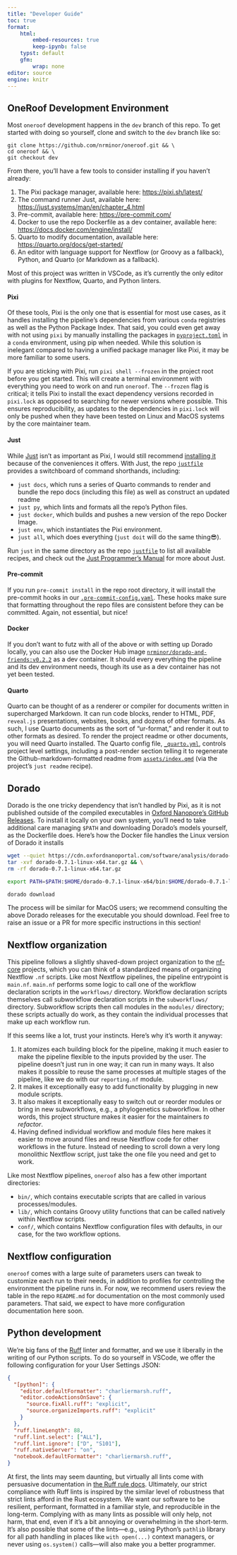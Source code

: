 ```yaml
---
title: "Developer Guide"
toc: true
format:
    html:
        embed-resources: true
        keep-ipynb: false
    typst: default
    gfm:
        wrap: none
editor: source
engine: knitr
---
```


## OneRoof Development Environment

Most `oneroof` development happens in the `dev` branch of this repo. To get started with doing so yourself, clone and switch to the `dev` branch like so:

```
git clone https://github.com/nrminor/oneroof.git && \
cd oneroof && \
git checkout dev
```

From there, you'll have a few tools to consider installing if you haven't already:

1. The Pixi package manager, available here: [https://pixi.sh/latest/](https://pixi.sh/latest/)
2. The command runner Just, available here: [https://just.systems/man/en/chapter_4.html](https://just.systems/man/en/chapter_4.html)
3. Pre-commit, available here: [https://pre-commit.com/](https://pre-commit.com/)
4. Docker to use the repo Dockerfile as a dev container, available here: [https://docs.docker.com/engine/install/](https://docs.docker.com/engine/install/)
5. Quarto to modify documentation, available here: [https://quarto.org/docs/get-started/](https://quarto.org/docs/get-started/)
6. An editor with language support for Nextflow (or Groovy as a fallback), Python, and Quarto (or Markdown as a fallback).

Most of this project was written in VSCode, as it's currently the only editor with plugins for Nextflow, Quarto, and Python linters.

#### Pixi

Of these tools, Pixi is the only one that is essential for most use cases, as it handles installing the pipeline's dependencies from various `conda` registries as well as the Python Package Index. That said, you could even get away with not using `pixi` by manually installing the packages in [`pyproject.toml`](../pyproject.toml) in a `conda` environment, using pip when needed. While this solution is inelegant compared to having a unified package manager like Pixi, it may be more familiar to some users.

If you are sticking with Pixi, run `pixi shell --frozen` in the project root before you get started. This will create a terminal environment with everything you need to work on and run `oneroof`. The `--frozen` flag is critical; it tells Pixi to install the exact dependency versions recorded in `pixi.lock` as opposed to searching for newer versions where possible. This ensures reproducibility, as updates to the dependencies in `pixi.lock` will only be pushed when they have been tested on Linux and MacOS systems by the core maintainer team.

#### Just

While [Just](https://just.systems/man/en/chapter_1.html) isn't as important as Pixi, I would still recommend [installing it](https://just.systems/man/en/chapter_4.html) because of the conveniences it offers. With Just, the repo [`justfile`](../justfile) provides a switchboard of command shorthands, including:

- `just docs`, which runs a series of Quarto commands to render and bundle the repo docs (including this file) as well as construct an updated readme
- `just py`, which lints and formats all the repo's Python files.
- `just docker`, which builds and pushes a new version of the repo Docker Image.
- `just env`, which instantiates the Pixi environment.
- `just all`, which does everything (`just doit` will do the same thing😎).

Run `just` in the same directory as the repo [`justfile`](../justfile) to list all available recipes, and check out the [Just Programmer's Manual](https://just.systems/man/en/chapter_1.html) for more about Just.

#### Pre-commit

If you run `pre-commit install` in the repo root directory, it will install the pre-commit hooks in our [`.pre-commit-config.yaml`](../.pre-commit-config.yaml). These hooks make sure that formatting throughout the repo files are consistent before they can be committed. Again, not essential, but nice!

#### Docker

If you don't want to futz with all of the above or with setting up Dorado locally, you can also use the Docker Hub image [`nrminor/dorado-and-friends:v0.2.2`](https://hub.docker.com/r/nrminor/dorado-and-friends) as a dev container. It should every everything the pipeline and its dev environment needs, though its use as a dev container has not yet been tested.

#### Quarto

Quarto can be thought of as a renderer or compiler for documents written in supercharged Markdown. It can run code blocks, render to HTML, PDF, `reveal.js` presentations, websites, books, and dozens of other formats. As such, I use Quarto documents as the sort of "ur-format," and render it out to other formats as desired. To render the project readme or other documents, you will need Quarto installed. The Quarto config file, [`_quarto.yml`](../_quarto.yml), controls project level settings, including a post-render section telling it to regenerate the Github-markdown-formatted readme from [`assets/index.qmd`](index.qmd) (via the project's `just readme` recipe).

## Dorado

Dorado is the one tricky dependency that isn't handled by Pixi, as it is not published outside of the compiled executables in [Oxford Nanopore's GitHub Releases](https://github.com/nanoporetech/dorado/releases). To install it locally on your own system, you'll need to take additional care managing `$PATH` and downloading Dorado's models yourself, as the Dockerfile does. Here's how the Docker file handles the Linux version of Dorado it installs

```bash
wget --quiet https://cdn.oxfordnanoportal.com/software/analysis/dorado-0.7.1-linux-x64.tar.gz && \
tar -xvf dorado-0.7.1-linux-x64.tar.gz && \
rm -rf dorado-0.7.1-linux-x64.tar.gz

export PATH=$PATH:$HOME/dorado-0.7.1-linux-x64/bin:$HOME/dorado-0.7.1-linux-x64/lib:$HOME/dorado-0.7.1-linux-x64

dorado download
```

The process will be similar for MacOS users; we recommend consulting the above Dorado releases for the executable you should download. Feel free to raise an issue or a PR for more specific instructions in this section!

## Nextflow organization

This pipeline follows a slightly shaved-down project organization to the [nf-core](https://nf-co.re/) projects, which you can think of a standardized means of organizing Nextflow `.nf` scripts. Like most Nextflow pipelines, the pipeline entrypoint is `main.nf`. `main.nf` performs some logic to call one of the workflow declaration scripts in the `workflows/` directory. Workflow declaration scripts themselves call subworkflow declaration scripts in the `subworkflows/` directory. Subworkflow scripts then call modules in the `modules/` directory; these scripts actually do work, as they contain the individual processes that make up each workflow run.

If this seems like a lot, trust your instincts. Here's why it's worth it anyway:

1. It atomizes each building block for the pipeline, making it much easier to make the pipeline flexible to the inputs provided by the user. The pipeline doesn't just run in one way; it can run in many ways. It also makes it possible to reuse the same processes at multiple stages of the pipeline, like we do with our `reporting.nf` module.
2. It makes it exceptionally easy to add functionality by plugging in new module scripts.
3. It also makes it exceptionally easy to switch out or reorder modules or bring in new subworkflows, e.g., a phylogenetics subworkflow. In other words, this project structure makes it easier for the maintainers _to refactor_.
4. Having defined individual workflow and module files here makes it easier to move around files and reuse Nextflow code for other workflows in the future. Instead of needing to scroll down a very long monolithic Nextflow script, just take the one file you need and get to work.

Like most Nextflow pipelines, `oneroof` also has a few other important directories:

- `bin/`, which contains executable scripts that are called in various processes/modules.
- `lib/`, which contains Groovy utility functions that can be called natively within Nextflow scripts.
- `conf/`, which contains Nextflow configuration files with defaults, in our case, for the two workflow options.

## Nextflow configuration

`oneroof` comes with a large suite of parameters users can tweak to customize each run to their needs, in addition to profiles for controlling the environment the pipeline runs in. For now, we recommend users review the table in the repo `README.md` for documentation on the most commonly used parameters. That said, we expect to have more configuration documentation here soon.

## Python development

We're big fans of the [Ruff](https://docs.astral.sh/ruff/) linter and formatter, and we use it liberally in the writing of our Python scripts. To do so yourself in VSCode, we offer the following configuration for your User Settings JSON:

```json
{
  "[python]": {
    "editor.defaultFormatter": "charliermarsh.ruff",
    "editor.codeActionsOnSave": {
      "source.fixAll.ruff": "explicit",
      "source.organizeImports.ruff": "explicit"
    }
  },
  "ruff.lineLength": 88,
  "ruff.lint.select": ["ALL"],
  "ruff.lint.ignore": ["D", "S101"],
  "ruff.nativeServer": "on",
  "notebook.defaultFormatter": "charliermarsh.ruff",
}
```

At first, the lints may seem daunting, but virtually all lints come with persuasive documentation in [the Ruff rule docs](https://docs.astral.sh/ruff/rules/). Ultimately, our strict compliance with Ruff lints is inspired by the similar level of robustness that strict lints afford in the Rust ecosystem. We want our software to be resilient, performant, formatted in a familiar style, and reproducible in the long-term. Complying with as many lints as possible will only help, not harm, that end, even if it's a bit annoying or overwhelming in the short-term. It's also possible that some of the lints—e.g., using Python's `pathlib` library for all path handling in places like `with open(...)` context managers, or never using `os.system()` calls—will also make you a better programmer.
